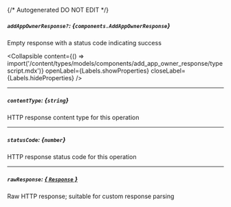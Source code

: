 {/* Autogenerated DO NOT EDIT  */}

##### `addAppOwnerResponse?`: *{`components.AddAppOwnerResponse`}*
Empty response with a status code indicating success

<Collapsible content={() => import('/content/types/models/components/add_app_owner_response/typescript.mdx')} openLabel={Labels.showProperties} closeLabel={Labels.hideProperties} />


---
##### `contentType`: *{`string`}*
HTTP response content type for this operation

---
##### `statusCode`: *{`number`}*
HTTP response status code for this operation

---
##### `rawResponse`: [*{ `Response` }*](https://developer.mozilla.org/en-US/docs/Web/API/Response)
Raw HTTP response; suitable for custom response parsing


